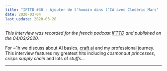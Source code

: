 ```yaml
---
title: "IFTTD #30 - Ajouter de l'humain dans l'IA avec Clodéric Mars"
date: 2020-03-04
last_update: 2020-03-20
---
```



_This interview was recorded for the french podcast [IFTTD](https://ifttd.io/)
and published on the 04/03/2020._

For ~1h we discuss about AI basics, [craft ai](https://www.craft.ai) and my
professional journey. This interview features my greatest hits including
_cosmonaut princesses_, _crisps supply chain_ and lots of _stuffs_...

---

<Audio
  title="IFTTD #30 - Ajouter de l'humain dans l'IA avec Clodéric Mars"
  src="https://rss.art19.com/episodes/374ccbfb-5ddb-4410-ad7a-d35ad09973e3.mp3"
  href="https://ifttd.io/30-ajouter-de-lhumain-dans-de-lia-cloderic-mars/"
/>
